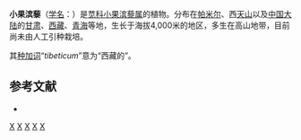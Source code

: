 {{Speciesbox
| taxon = Microgynoecium tibeticum
| binomial_authority = Hook.fil., 1886
}}

'''小果滨藜'''（[[学名|学名]]：{{lang|la|''Microgynoecium tibeticum''}}）是[[苋科|苋科]][[小果滨藜属|小果滨藜属]]的植物。分布在[[帕米尔|帕米尔]]、西[[天山|天山]]以及[[中国大陆|中国大陆]]的[[甘肃|甘肃]]、[[西藏|西藏]]、[[青海|青海]]等地，生长于海拔4,000米的地区，多生在高山地带，目前尚未由人工引种栽培。

其[[种加词|种加词]]“''tibeticum''”意为“西藏的”。

== 参考文献 ==
<div class="references-small">
* {{cite web| url =http://www.bioinfo.cn/db05/KmzwSpecies.php?action=view&id=3894| title =小果滨藜| work =《中国高等植物数据库全库》| publisher =中国科学院微生物研究所| author =昆明植物研究所| accessdate =2009-02-25| deadurl =yes| archiveurl =https://web.archive.org/web/20160305020647/http://www.bioinfo.cn/db05/KmzwSpecies.php?action=view&id=3894| archivedate =2016-03-05}}
</div>
{{Taxonbar|from=Q10959219}}

[[Category:小果滨黎属|X]]
[[Category:_西藏植物|X]]
[[Category:_甘肃植物|X]]
[[Category:_青海植物|X]]
[[Category:_1886年描述的植物|X]]


{{Amaranthaceae-stub}}